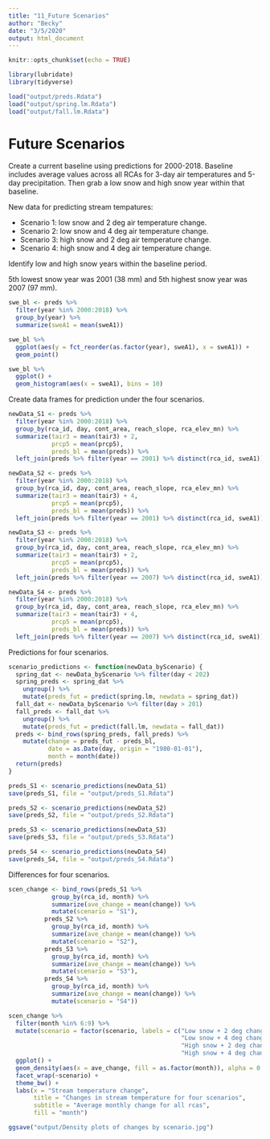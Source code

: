 ```yaml
---
title: "11_Future Scenarios"
author: "Becky"
date: "3/5/2020"
output: html_document
---
```


```r
knitr::opts_chunk$set(echo = TRUE)

library(lubridate)
library(tidyverse)

load("output/preds.Rdata")
load("output/spring.lm.Rdata")
load("output/fall.lm.Rdata")

```


# Future Scenarios

Create a current baseline using predictions for 2000-2018. Baseline includes average values across all RCAs for 3-day air temperatures and 5-day precipitation. Then grab a low snow and high snow year within that baseline. 

New data for predicting stream tempatures:

* Scenario 1: low snow and 2 deg air temperature change.
* Scenario 2: low snow and 4 deg air temperature change.
* Scenario 3: high snow and 2 deg air temperature change.
* Scenario 4: high snow and 4 deg air temperature change.

Identify low and high snow years within the baseline period.

5th lowest snow year was 2001 (38 mm) and 5th highest snow year was 2007 (97 mm).

```r
swe_bl <- preds %>% 
  filter(year %in% 2000:2018) %>% 
  group_by(year) %>% 
  summarize(sweA1 = mean(sweA1))

swe_bl %>% 
  ggplot(aes(y = fct_reorder(as.factor(year), sweA1), x = sweA1)) +
  geom_point() 

swe_bl %>% 
  ggplot() +
  geom_histogram(aes(x = sweA1), bins = 10)

```


Create data frames for prediction under the four scenarios.

```r

newData_S1 <- preds %>% 
  filter(year %in% 2000:2018) %>% 
  group_by(rca_id, day, cont_area, reach_slope, rca_elev_mn) %>% 
  summarize(tair3 = mean(tair3) + 2,
            prcp5 = mean(prcp5),
            preds_bl = mean(preds)) %>% 
  left_join(preds %>% filter(year == 2001) %>% distinct(rca_id, sweA1))

newData_S2 <- preds %>% 
  filter(year %in% 2000:2018) %>% 
  group_by(rca_id, day, cont_area, reach_slope, rca_elev_mn) %>% 
  summarize(tair3 = mean(tair3) + 4,
            prcp5 = mean(prcp5),
            preds_bl = mean(preds)) %>% 
  left_join(preds %>% filter(year == 2001) %>% distinct(rca_id, sweA1))

newData_S3 <- preds %>% 
  filter(year %in% 2000:2018) %>% 
  group_by(rca_id, day, cont_area, reach_slope, rca_elev_mn) %>% 
  summarize(tair3 = mean(tair3) + 2,
            prcp5 = mean(prcp5),
            preds_bl = mean(preds)) %>% 
  left_join(preds %>% filter(year == 2007) %>% distinct(rca_id, sweA1))

newData_S4 <- preds %>% 
  filter(year %in% 2000:2018) %>% 
  group_by(rca_id, day, cont_area, reach_slope, rca_elev_mn) %>% 
  summarize(tair3 = mean(tair3) + 4,
            prcp5 = mean(prcp5),
            preds_bl = mean(preds)) %>% 
  left_join(preds %>% filter(year == 2007) %>% distinct(rca_id, sweA1))

```

Predictions for four scenarios.

```r


scenario_predictions <- function(newData_byScenario) {
  spring_dat <- newData_byScenario %>% filter(day < 202)
  spring_preds <- spring_dat %>% 
    ungroup() %>% 
    mutate(preds_fut = predict(spring.lm, newdata = spring_dat))
  fall_dat <- newData_byScenario %>% filter(day > 201)
  fall_preds <- fall_dat %>% 
    ungroup() %>% 
    mutate(preds_fut = predict(fall.lm, newdata = fall_dat))
  preds <- bind_rows(spring_preds, fall_preds) %>% 
    mutate(change = preds_fut - preds_bl,
           date = as.Date(day, origin = "1980-01-01"),
           month = month(date))
  return(preds)
}

preds_S1 <- scenario_predictions(newData_S1)
save(preds_S1, file = "output/preds_S1.Rdata")

preds_S2 <- scenario_predictions(newData_S2)
save(preds_S2, file = "output/preds_S2.Rdata")

preds_S3 <- scenario_predictions(newData_S3)
save(preds_S3, file = "output/preds_S3.Rdata")

preds_S4 <- scenario_predictions(newData_S4)
save(preds_S4, file = "output/preds_S4.Rdata")


```


Differences for four scenarios.


```r

scen_change <- bind_rows(preds_S1 %>%
            group_by(rca_id, month) %>%
            summarize(ave_change = mean(change)) %>%
            mutate(scenario = "S1"),
          preds_S2 %>% 
            group_by(rca_id, month) %>% 
            summarize(ave_change = mean(change)) %>%
            mutate(scenario = "S2"),
          preds_S3 %>% 
            group_by(rca_id, month) %>% 
            summarize(ave_change = mean(change)) %>%
            mutate(scenario = "S3"),
          preds_S4 %>% 
            group_by(rca_id, month) %>% 
            summarize(ave_change = mean(change)) %>%
            mutate(scenario = "S4"))

scen_change %>%
  filter(month %in% 6:9) %>% 
  mutate(scenario = factor(scenario, labels = c("Low snow + 2 deg change",
                                                "Low snow + 4 deg change",
                                                "High snow + 2 deg change",
                                                "High snow + 4 deg change"))) %>% 
  ggplot() +
  geom_density(aes(x = ave_change, fill = as.factor(month)), alpha = 0.4) +
  facet_wrap(~scenario) +
  theme_bw() +
  labs(x = "Stream temperature change",
       title = "Changes in stream temperature for four scenarios",
       subtitle = "Average monthly change for all rcas",
       fill = "month")

ggsave("output/Density plots of changes by scenario.jpg")
 

```


